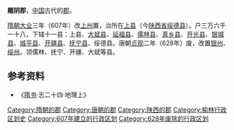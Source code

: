 '''雕阴郡'''，[[中国|中国]]古代的[[郡|郡]]。

[[隋朝|隋朝]][[大业_(年号)|大业]]三年（607年）改[[上州_(古代)|上州]]置，治所在[[上县|上县]]（今[[陕西省|陕西省]][[绥德县|绥德县]]）。户三万六千一十八，下辖十一县：上县、[[大斌县|大斌县]]、[[延福县|延福县]]、[[儒林县|儒林县]]、[[真乡县|真乡县]]、[[开光县|开光县]]、[[银城县|银城县]]、[[城平县|城平县]]、[[开疆县|开疆县]]、[[抚宁县|抚宁县]]、绥德县。唐朝[[貞觀_(唐朝)|贞观]]二年（628年）废，改置[[银州_(古代)|银州]]、[[绥州|绥州]]。领儒林、抚宁、开疆、大斌等县。

== 参考资料 ==
*《[[隋书|隋书]]·志二十四·地理上》

{{隋朝行政區劃|nocat}}
{{陕西行政区划小作品}}
{{DEFAULTSORT:D}}
[[Category:隋朝的郡|Category:隋朝的郡]]
[[Category:唐朝的郡|Category:唐朝的郡]]
[[Category:陕西的郡|Category:陕西的郡]]
[[Category:榆林行政区划史|Category:榆林行政区划史]]
[[Category:607年建立的行政区划|Category:607年建立的行政区划]]
[[Category:628年废除的行政区划|Category:628年废除的行政区划]]